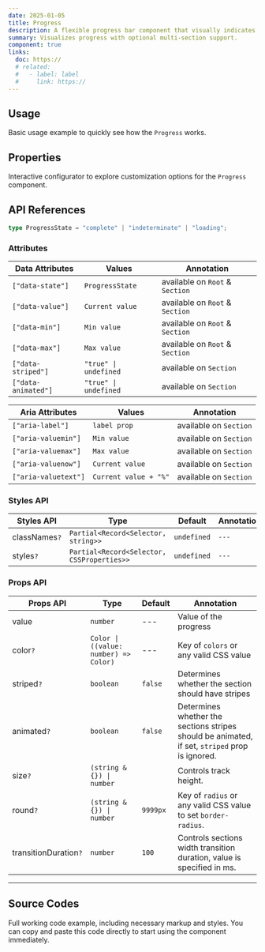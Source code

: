 ```yaml
---
date: 2025-01-05
title: Progress
description: A flexible progress bar component that visually indicates task completion and supports multiple sections for complex progress tracking.
summary: Visualizes progress with optional multi-section support.
component: true
links:
  doc: https://
  # related:
  #   - label: label
  #     link: https://
---
```


## Usage

Basic usage example to quickly see how the `Progress` works.

<ProgressDemosUsage />

## Properties

Interactive configurator to explore customization options for the `Progress` component.

<ProgressDemosConfigurator />

## API References

```ts
type ProgressState = "complete" | "indeterminate" | "loading";
```

### Attributes

| Data Attributes     | Values                | Annotation                      |
| ------------------- | --------------------- | ------------------------------- |
| `["data-state"]`    | `ProgressState`       | available on `Root` & `Section` |
| `["data-value"]`    | `Current value`       | available on `Root` & `Section` |
| `["data-min"]`      | `Min value`           | available on `Root` & `Section` |
| `["data-max"]`      | `Max value`           | available on `Root` & `Section` |
| `["data-striped"]`  | `"true" \| undefined` | available on `Section`          |
| `["data-animated"]` | `"true" \| undefined` | available on `Section`          |

| Aria Attributes      | Values                | Annotation             |
| -------------------- | --------------------- | ---------------------- |
| `["aria-label"]`     | `label prop`          | available on `Section` |
| `["aria-valuemin"]`  | `Min value`           | available on `Section` |
| `["aria-valuemax"]`  | `Max value`           | available on `Section` |
| `["aria-valuenow"]`  | `Current value`       | available on `Section` |
| `["aria-valuetext"]` | `Current value + "%"` | available on `Section` |

### Styles API

| Styles API    | Type                                       | Default     | Annotation |
| ------------- | ------------------------------------------ | ----------- | ---------- |
| classNames`?` | `Partial<Record<Selector, string>>`        | `undefined` | `---`      |
| styles`?`     | `Partial<Record<Selector, CSSProperties>>` | `undefined` | `---`      |

### Props API

| Props API             | Type                                  | Default  | Annotation                                                                                     |
| --------------------- | ------------------------------------- | -------- | ---------------------------------------------------------------------------------------------- |
| value                 | `number`                              | ---      | Value of the progress                                                                          |
| color`?`              | `Color \| ((value: number) => Color)` | ---      | Key of `colors` or any valid CSS value                                                         |
| striped`?`            | `boolean`                             | `false`  | Determines whether the section should have stripes                                             |
| animated`?`           | `boolean`                             | `false`  | Determines whether the sections stripes should be animated, if set, `striped` prop is ignored. |
| size`?`               | `(string & {}) \| number`             |          | Controls track height.                                                                         |
| round`?`              | `(string & {}) \| number`             | `9999px` | Key of `radius` or any valid CSS value to set `border-radius`.                                 |
| transitionDuration`?` | `number`                              | `100`    | Controls sections width transition duration, value is specified in ms.                         |

---

## Source Codes

Full working code example, including necessary markup and styles.
You can copy and paste this code directly to start using the component immediately.

<SourceCodes name="progress" />
